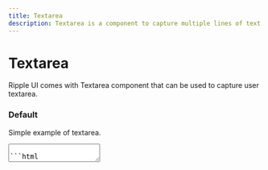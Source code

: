 ```yaml
---
title: Textarea
description: Textarea is a component to capture multiple lines of text from the user.
---
```


# Textarea

Ripple UI comes with Textarea component that can be used to capture user textarea.

### Default

Simple example of textarea.

<textarea className="textarea" placeholder="Welcome!" />

```html
<textarea className="textarea" placeholder="Welcome!" />
```

### Colors

Textarea colors

<div className="flex flex-wrap gap-4">
  <textarea className="textarea-primary textarea" placeholder="Primary" />
  <textarea className="textarea-secondary textarea" placeholder="Secondary" />
  <textarea className="textarea-success textarea" placeholder="Success" />
  <textarea className="textarea-error textarea" placeholder="Error" />
  <textarea className="textarea-warning textarea" placeholder="Warning" />
</div>

```html
<textarea className="textarea textarea-primary" placeholder="Primary" />
<textarea className="textarea textarea-secondary" placeholder="Secondary" />
<textarea className="textarea textarea-success" placeholder="Success" />
<textarea className="textarea textarea-error" placeholder="Error" />
<textarea className="textarea textarea-warning" placeholder="Warning" />
```

### Ghost

Textarea ghost

<div className="flex flex-wrap gap-4">
  <textarea className="textarea-ghost-primary textarea" placeholder="Primary" />
  <textarea
    className="textarea-ghost-secondary textarea"
    placeholder="Secondary"
  />
  <textarea className="textarea-ghost-success textarea" placeholder="Success" />
  <textarea className="textarea-ghost-warning textarea" placeholder="Warning" />
  <textarea className="textarea-ghost-error textarea" placeholder="Error" />
</div>

```html
<textarea className="textarea-ghost-primary textarea" placeholder="Primary" />
<textarea
  className="textarea-ghost-secondary textarea"
  placeholder="Secondary"
/>
<textarea className="textarea-ghost-success textarea" placeholder="Success" />
<textarea className="textarea-ghost-warning textarea" placeholder="Warning" />
<textarea className="textarea-ghost-error textarea" placeholder="Error" />
```

### Block

Textarea block

<textarea className="textarea textarea-block" placeholder="Block" />

```html
<textarea className="textarea-block textarea" placeholder="Block" />
```

### Disabled

Disabled textarea

<textarea className="textarea" placeholder="Disabled" disabled />

```html
<textarea className="textarea" placeholder="Disabled" disabled />
```

<Attributes >
<Attributes.Title>Textarea Classes</Attributes.Title>

| class                    | Description                                        |
| ------------------------ | -------------------------------------------------- |
| textarea                 | Textarea base class                                |
| textarea-primary         | Set primary color                                  |
| textarea-secondary       | Set secondary color                                |
| textarea-success         | Set success color                                  |
| textarea-error           | Set error color                                    |
| textarea-warning         | Set warning color                                  |
| textarea-ghost-primary   | Transparent background with border hover primary   |
| textarea-ghost-secondary | Transparent background with border hover secondary |
| textarea-ghost-success   | Transparent background with border hover success   |
| textarea-ghost-error     | Transparent background with border hover error     |
| textarea-ghost-warning   | Transparent background with border hover warning   |
| textarea-block           | Make textarea takes full width                     |

</Attributes>

<LinkRedirect
  contentLeft="Table"
  hrefLeft="/docs/components/table"
  contentRight="Tooltip"
  hrefRight="/docs/components/tooltip"
/>
